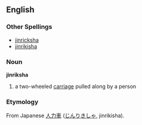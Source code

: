 ==English==
===Other Spellings===
*[[jinricksha]]
*[[jinrikisha]]
===Noun===
'''jinriksha'''

#a two-wheeled [[carriage]] pulled along by a person
===Etymology===
From Japanese [[人力車]] ([[じんりきしゃ]], jinrikisha).